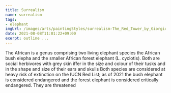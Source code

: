 ```yaml
---
title: Surrealism
name: surrealism
tags: 
- elephant 
imgUrl: /images/arts/paintingStyles/surrealism-The_Red_Tower_by_Giorgio_de_Chirico.jpg
date: 2021-08-08T11:01:22+09:00
exerpt: outline ...
---
```



The African is a genus comprising two living elephant species  the African bush elepha and the smaller African forest elephant (L. cyclotis). Both are social herbivores with grey skin iffer in the size and colour of their tusks and in the shape and size of their ears and skulls Both species are considered at heavy risk of extinction on the IUCN Red List; as of 2021 the bush elephant is considered endangered and the forest elephant is considered critically endangered. They are threatened